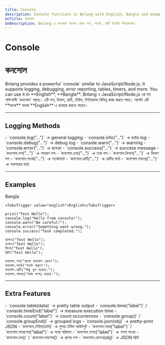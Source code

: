 ---
title: Console
description: Console functions in Bnlang with English, Bangla and examples.
bnTitle: কনসোল
bnDescription: Bnlang এ কনসোল ফাংশন যেমন লগ, সতর্ক, ত্রুটি ইত্যাদি উদাহরণসহ।
---

# <I18nEnglish>Console</I18nEnglish>
# <I18nBangla>কনসোল</I18nBangla>


<I18nEnglish>
Bnlang provides a powerful `console` similar to JavaScript/Node.js.  
It supports logging, debugging, error reporting, tables, timers, and more.  
You can use it in **English**, **Bangla**.
</I18nEnglish>

<I18nBangla>
Bnlang এ JavaScript/Node.js এর মত শক্তিশালী `কনসোল` আছে।  
এটি লগ, ডিবাগ, ত্রুটি, টেবিল, টাইমারসহ বিভিন্ন কাজ করতে পারে।  
আপনি এটি **বাংলা** অথবা **English** এ ব্যবহার করতে পারেন।
</I18nBangla>



---

## Logging Methods

<I18nEnglish>
- `console.log("...")` → general logging  
- `console.info("...")` → info log  
- `console.debug("...")` → debug log  
- `console.warn("...")` → warning  
- `console.error("...")` → error  
- `console.success("...")` → success message
</I18nEnglish>

<I18nBangla>
- `কনসোল.লগ("...")` → সাধারণ লগ  
- `কনসোল.তথ্য("...")` → তথ্য লগ  
- `কনসোল.ডিবাগ("...")` → ডিবাগ লগ  
- `কনসোল.সতর্ক("...")` → সতর্কবার্তা  
- `কনসোল.ত্রুটি("...")` → ত্রুটির বার্তা  
- `কনসোল.সাফল্য("...")` → সফলতার বার্তা
</I18nBangla>



---

## Examples

<Tabs defaultValue="bangla" className="w-full">
  <TabsList>
    <TabsTrigger value="bangla">Bangla</TabsTrigger>
    
    <TabsTrigger value="english">English</TabsTrigger>
  </TabsList>

  <TabsContent value="english">

```bnl
print("Test Hello");
console.log("Hello from console!");
console.warn("Be careful!");
console.error("Something went wrong.");
console.success("Task completed.");
```
  </TabsContent>

  <TabsContent value="bangla">

```bnl
ছাপাও("Test Hello");
দেখাও("Test Hello");
লিখো("Test Hello");
প্রিন্ট("Test Hello");

কনসোল.লগ("হ্যালো কনসোল থেকে!");
কনসোল.সতর্ক("সতর্ক থাকুন!");
কনসোল.ত্রুটি("কিছু ভুল হয়েছে।");
কনসোল.সাফল্য("কাজ সম্পন্ন হয়েছে।");
```
  </TabsContent>

  
</Tabs>

---

## Extra Features

<I18nEnglish>
- `console.table(data)` → pretty table output  
- `console.time("label")` / `console.timeEnd("label")` → measure execution time  
- `console.count("label")` → count occurrences  
- `console.group()` / `console.groupEnd()` → grouped logs  
- `console.json(obj)` → pretty-print JSON
</I18nEnglish>

<I18nBangla>
- `কনসোল.টেবিল(ডাটা)` → সুন্দর টেবিল আউটপুট  
- `কনসোল.সময়("label")` / `কনসোল.সময়শেষ("label")` → সময় পরিমাপ  
- `কনসোল.গণনা("label")` → গণনা সংখ্যা  
- `কনসোল.দল()` / `কনসোল.দলশেষ()` → গ্রুপড লগ  
- `কনসোল.জেসন(obj)` → JSON প্রিন্ট
</I18nBangla>



